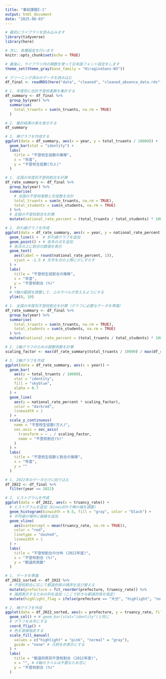 ```yaml
---
title: "事前課題I-1"
output: html_document
date: "2025-08-03"
---
```


```r
# 最初にライブラリを読み込みます
library(tidyverse)
library(here)

# 次に、各種設定を行います
knitr::opts_chunk$set(echo = TRUE)

# 最後に、ライブラリ内の関数を使って日本語フォント設定をします
theme_set(theme_gray(base_family = "HiraginoSans-W3"))
```

```r
# クリーニング済みのデータを読み込む
df_final <- readRDS(here("data", "cleaned", "cleaned_absence_data.rds"))
```

```r
# 1. 年度別に合計不登校者数を集計する
df_summary <- df_final %>%
  group_by(year) %>%
  summarise(
    total_truants = sum(n_truants, na.rm = TRUE)
  )

# 2. 集計結果の表を表示する
df_summary

# 3. 棒グラフを作成する
ggplot(data = df_summary, aes(x = year, y = total_truants / 10000)) +
  geom_bar(stat = "identity") +
  labs(
    title = "不登校生徒数の推移",
    x = "年度",
    y = "不登校生徒数(万人)"
  )
```

```r
# 1. 全国の年度別不登校割合を計算
df_rate_summary <- df_final %>%
  group_by(year) %>%
  summarise(
    # 全国の不登校者数と生徒数を合計
    total_truants = sum(n_truants, na.rm = TRUE),
    total_students = sum(n_students, na.rm = TRUE)
  ) %>%
  # 全国の不登校割合を計算
  mutate(national_rate_percent = (total_truants / total_students) * 100)

# 2. 折れ線グラフを作成
ggplot(data = df_rate_summary, aes(x = year, y = national_rate_percent)) +
  geom_line() +  # 折れ線グラフを追加
  geom_point() + # 各年の点を追加
  # 各点の上に割合の数値を表示
  geom_text(
    aes(label = round(national_rate_percent, 1)),
    vjust = -1.5 # 文字を点の上側に少しずらす
  ) +
  labs(
    title = "不登校生徒割合の推移",
    x = "年度",
    y = "不登校割合 (%)"
  ) +
  # Y軸の範囲を調整して、上のラベルが見えるようにする
  ylim(0, 10)
```


```r
# 1. 全国の年度別不登校割合を計算（グラフに必要なデータを準備）
df_rate_summary <- df_final %>%
  group_by(year) %>%
  summarise(
    total_truants = sum(n_truants, na.rm = TRUE),
    total_students = sum(n_students, na.rm = TRUE)
  ) %>%
  mutate(national_rate_percent = (total_truants / total_students) * 100)

# 2. 2軸グラフのための調整係数を計算
scaling_factor <- max(df_rate_summary$total_truants / 10000) / max(df_rate_summary$national_rate_percent)

# 3. 2軸グラフを作成
ggplot(data = df_rate_summary, aes(x = year)) +
  geom_bar(
    aes(y = total_truants / 10000), 
    stat = "identity", 
    fill = "skyblue", 
    alpha = 0.7
  ) +
  geom_line(
    aes(y = national_rate_percent * scaling_factor),
    color = "darkred", 
    linewidth = 1
  ) +
  scale_y_continuous(
    name = "不登校生徒数(万人)",
    sec.axis = sec_axis(
      transform = ~ . / scaling_factor, 
      name = "不登校割合(%)"
    )
  ) +
  labs(
    title = "不登校生徒数と割合の推移",
    x = "年度",
    y = ""
  )
```

```r
# 1. 2022年のデータだけに絞り込む
df_2022 <- df_final %>%
  filter(year == 2022)

# 2. ヒストグラムを作成
ggplot(data = df_2022, aes(x = truancy_rate)) +
  # ヒストグラムを追加（binwidthで棒の幅を調整）
  geom_histogram(binwidth = 0.5, fill = "gray", color = "black") +
  # 平均値の場所に破線を追加
  geom_vline(
    aes(xintercept = mean(truancy_rate, na.rm = TRUE)),
    color = "red",
    linetype = "dashed",
    linewidth = 1
  ) +
  labs(
    title = "不登校割合の分布 (2022年度)",
    x = "不登校割合 (%)",
    y = "都道府県数"
  )
```

```r
# 1. データを準備
df_2022_sorted <- df_2022 %>%
  # 不登校割合に応じて都道府県の順序を並び替える
  mutate(prefecture = fct_reorder(prefecture, truancy_rate)) %>%
  # 強調表示するための列を追加（ここで好きな都道府県を指定）
  mutate(highlight_flag = ifelse(prefecture == "大分", "highlight", "normal"))

# 2. 棒グラフを作成
ggplot(data = df_2022_sorted, aes(x = prefecture, y = truancy_rate, fill = highlight_flag)) +
  geom_col() + # geom_bar(stat="identity")と同じ
  # グラフを水平にする
  coord_flip() +
  # 色を直接指定する
  scale_fill_manual(
    values = c("highlight" = "pink", "normal" = "gray"),
    guide = "none" # 凡例を非表示にする
  ) +
  labs(
    title = "都道府県別不登校割合 (2022年度)",
    x = "", # X軸のラベルは不要なため空に
    y = "不登校割合 (%)"
  )
```